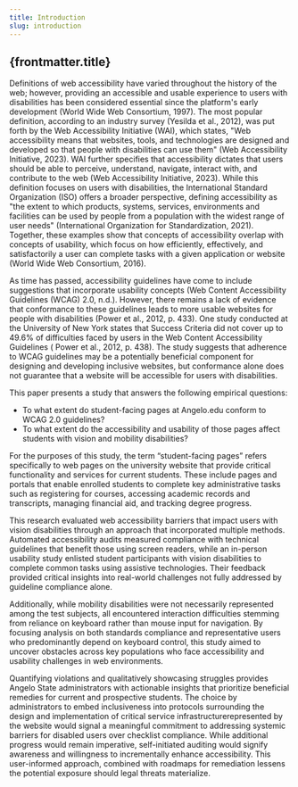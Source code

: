```yaml
---
title: Introduction
slug: introduction
---
```


## {frontmatter.title}

Definitions of web accessibility have varied throughout the history of the web; however, providing an accessible and usable experience to users with disabilities has been considered essential since the platform's early development (World Wide Web Consortium, 1997). The most popular definition, according to an industry survey (Yesilda et al., 2012), was put forth by the Web Accessibility Initiative (WAI), which states, "Web accessibility means that websites, tools, and technologies are designed and developed so that people with disabilities can use them" (Web Accessibility Initiative, 2023). WAI further specifies that accessibility dictates that users should be able to perceive, understand, navigate, interact with, and contribute to the web (Web Accessibility Initiative, 2023). While this definition focuses on users with disabilities, the International Standard Organization (ISO) offers a broader perspective, defining accessibility as "the extent to which products, systems, services, environments and facilities can be used by people from a population with the widest range of user needs" (International Organization for Standardization, 2021). Together, these examples show that concepts of accessibility overlap with concepts of usability, which focus on how efficiently, effectively, and satisfactorily a user can complete tasks with a given application or website (World Wide Web Consortium, 2016).

As time has passed, accessibility guidelines have come to include suggestions that incorporate usability concepts (Web Content Accessibility Guidelines (WCAG) 2.0, n.d.). However, there remains a lack of evidence that conformance to these guidelines leads to more usable websites for people with disabilities (Power et al., 2012, p. 433). One study conducted at the University of New York states that Success Criteria did not cover up to 49.6% of difficulties faced by users in the Web Content Accessibility Guidelines ( Power et al., 2012, p. 438). The study suggests that adherence to WCAG guidelines may be a potentially beneficial component for designing and developing inclusive websites, but conformance alone does not guarantee that a website will be accessible for users with disabilities.

This paper presents a study that answers the following empirical questions:

- To what extent do student-facing pages at Angelo.edu conform to WCAG 2.0 guidelines?
- To what extent do the accessibility and usability of those pages affect students with vision and mobility disabilities?

For the purposes of this study, the term “student-facing pages” refers specifically to web pages on the university website that provide critical functionality and services for current students. These include pages and portals that enable enrolled students to complete key administrative tasks such as registering for courses, accessing academic records and transcripts, managing financial aid, and tracking degree progress.

This research evaluated web accessibility barriers that impact users with vision disabilities through an approach that incorporated multiple methods. Automated accessibility audits measured compliance with technical guidelines that benefit those using screen readers, while an in-person usability study enlisted student participants with vision disabilities to complete common tasks using assistive technologies. Their feedback provided critical insights into real-world challenges not fully addressed by guideline compliance alone.

Additionally, while mobility disabilities were not necessarily represented among the test subjects, all encountered interaction difficulties stemming from reliance on keyboard rather than mouse input for navigation. By focusing analysis on both standards compliance and representative users who predominantly depend on keyboard control, this study aimed to uncover obstacles across key populations who face accessibility and usability challenges in web environments.

Quantifying violations and qualitatively showcasing struggles provides Angelo State administrators with actionable insights that prioritize beneficial remedies for current and prospective students. The choice by administrators to embed inclusiveness into protocols surrounding the design and implementation of critical service infrastructurerepresented by the website would signal a meaningful commitment to addressing systemic barriers for disabled users over checklist compliance. While additional progress would remain imperative, self-initiated auditing would signify awareness and willingness to incrementally enhance accessibility. This user-informed approach, combined with roadmaps for remediation lessens the potential exposure should legal threats materialize.